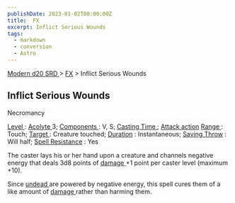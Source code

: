 ```yaml
---
publishDate: 2023-01-02T00:00:00Z
title:  FX
excerpt: Inflict Serious Wounds
tags:
  - markdown
  - conversion
  - Astro
---
```


[ Modern d20 SRD ](/#modernD20) > [ FX](modern-d20-srd-fx-index) > Inflict Serious Wounds

##  Inflict Serious Wounds

Necromancy

[ Level ](modern-d20-srd-fx-level) : [ Acolyte ](modern-d20-srd-classes-advanced-acolyte) 3; [ Components ](modern-d20-srd-fx-components) : V, S; [Casting Time ](modern-d20-srd-fx-casting-time) ; [ Attack action](modern-d20-srd-combat-attack-actions) [ Range ](modern-d20-srd-fx-range) :
Touch; [ Target ](modern-d20-srd-fx-target) : Creature touched; [ Duration](modern-d20-srd-fx-duration) : Instantaneous; [ Saving Throw](modern-d20-srd-basics-saving-throws) : Will half; [ Spell Resistance](modern-d20-srd-special-abilities-spell-resistance) : Yes

The caster lays his or her hand upon a creature and channels negative energy
that deals 3d8 points of [ damage ](modern-d20-srd-combat-damage) +1 point per
caster level (maximum +10).

Since [ undead ](modern-d20-srd-creature-types-undead) are powered by negative
energy, this spell cures them of a like amount of [ damage ](modern-d20-srd-combat-damage) rather than harming them.

